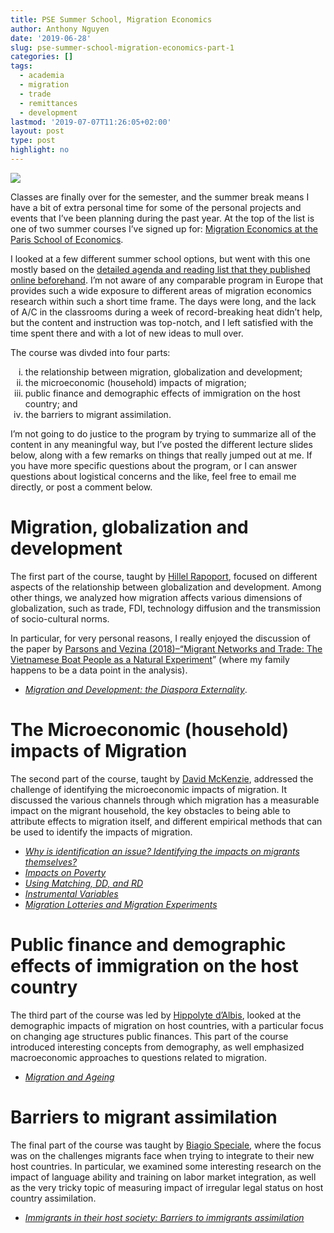```yaml
---
title: PSE Summer School, Migration Economics
author: Anthony Nguyen
date: '2019-06-28'
slug: pse-summer-school-migration-economics-part-1
categories: []
tags:
  - academia
  - migration
  - trade
  - remittances
  - development
lastmod: '2019-07-07T11:26:05+02:00'
layout: post
type: post
highlight: no
---
```


![](/posts/2019-06-28-pse-summer-school-migration-economics-part-1_files/pse_jourdan.jpeg)
  
Classes are finally over for the semester, and the summer break means I have a bit of extra personal time for some of the personal projects and events that I've been planning during the past year. At the top of the list is one of two summer courses I've signed up for: [Migration Economics at the Paris School of Economics](https://www.parisschoolofeconomics.eu/en/teaching/pse-summer-school/migration-economics/).
    
I looked at a few different summer school options, but went with this one mostly based on the [detailed agenda and reading list that they published online beforehand](https://github.com/anguyen1210/pse-migration-summer-2019/blob/master/migration-economics-sumschool-pse-2019.pdf). I'm not aware of any comparable program in Europe that provides such a wide exposure to different areas of migration economics research within such a short time frame. The days were long, and the lack of A/C in the classrooms during a week of record-breaking heat didn't help, but the content and instruction was top-notch, and I left satisfied with the time spent there and with a lot of new ideas to mull over. 

The course was divded into four parts:  
  
i.  the relationship between migration, globalization and development;   
ii.  the microeconomic (household) impacts of migration;    
iii.  public finance and demographic effects of immigration on the host country; and    
iv.  the barriers to migrant assimilation.  
  
I'm not going to do justice to the program by trying to summarize all of the content in any meaningful way, but I've posted the different lecture slides below, along with a few remarks on things that really jumped out at me. If you have more specific questions about the program, or I can answer questions about logistical concerns and the like, feel free to email me directly, or post a comment below. 

# Migration, globalization and development
  
The first part of the course, taught by [Hillel Rapoport](http://www.parisschoolofeconomics.eu/en/rapoport-hillel/), focused on different aspects of the relationship between globalization and development. Among other things, we analyzed how migration affects various dimensions of globalization, such as trade, FDI, technology diffusion and the transmission of socio-cultural norms.
    
In particular, for very personal reasons, I really enjoyed the discussion of the paper by [Parsons and Vezina (2018)--"Migrant Networks and Trade: The Vietnamese Boat People as a Natural Experiment](https://onlinelibrary.wiley.com/doi/abs/10.1111/ecoj.12457)” (where my family happens to be a data point in the analysis).  

* [*Migration and Development: the Diaspora Externality*](https://github.com/anguyen1210/pse-migration-summer-2019/blob/master/Rapoport_Day01.pdf).
  
# The Microeconomic (household) impacts of Migration
  
The second part of the course, taught by [David McKenzie](https://sites.google.com/site/decrgdmckenzie/), addressed the challenge of identifying the microeconomic impacts of migration. It discussed the various channels through which migration has a measurable impact on the migrant household, the key obstacles to being able to attribute effects to migration itself, and different empirical methods that can be used to identify the impacts of migration. 
  
* [*Why is identification an issue? Identifying the impacts on migrants themselves?*](https://github.com/anguyen1210/pse-migration-summer-2019/blob/master/DMLecture1_2019.pptx)
* [*Impacts on Poverty*](https://github.com/anguyen1210/pse-migration-summer-2019/blob/master/DMLecture2_2019.pptx)
* [*Using Matching, DD, and RD*](https://github.com/anguyen1210/pse-migration-summer-2019/blob/master/DMLecture3_2019.pptx)
* [*Instrumental Variables*](https://github.com/anguyen1210/pse-migration-summer-2019/blob/master/DMLecture4_2019.pptx)
* [*Migration Lotteries and Migration Experiments*](https://github.com/anguyen1210/pse-migration-summer-2019/blob/master/DMLecture5_2019.pptx)
  
# Public finance and demographic effects of immigration on the host country

The third part of the course was led by [Hippolyte d'Albis](http://www.parisschoolofeconomics.eu/en/d-albis-hippolyte/), looked at the demographic impacts of migration on host countries, with a particular focus on changing age structures public finances. This part of the course introduced interesting concepts from demography, as well emphasized macroeconomic approaches to questions related to migration.
  
* [*Migration and Ageing*](https://github.com/anguyen1210/pse-migration-summer-2019/blob/master/dalbis_slidesHA19.pdf)

# Barriers to migrant assimilation
  
The final part of the course was taught by [Biagio Speciale](http://www.parisschoolofeconomics.eu/en/speciale-biagio/), where the focus was on the challenges migrants face when trying to integrate to their new host countries. In particular, we examined some interesting research on the impact of language ability and training on labor market integration, as well as the very tricky topic of measuring impact of irregular legal status on host country assimilation.  

* [*Immigrants in their host society: Barriers to immigrants assimilation*](https://github.com/anguyen1210/pse-migration-summer-2019/blob/master/Biagio_Speciale_PSE_Summer_School_2019.pdf)
  
